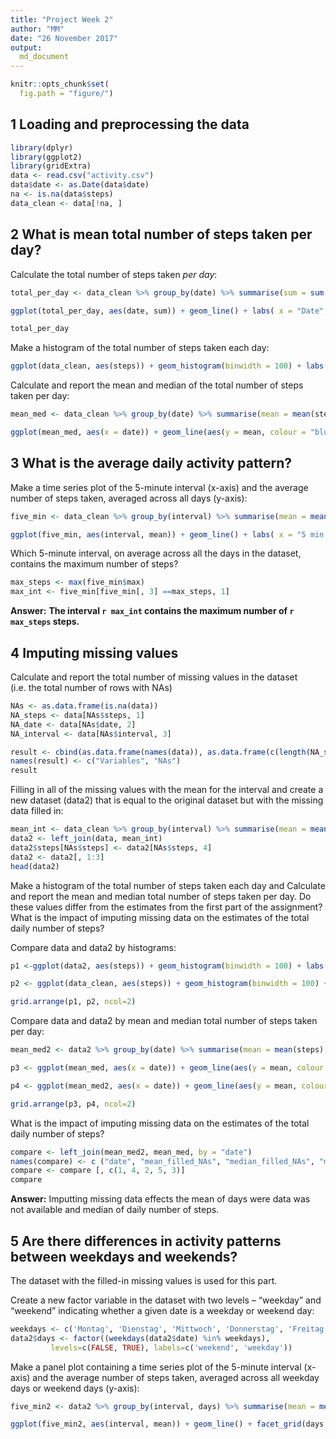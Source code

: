 ```yaml
---
title: "Project Week 2"
author: "MM"
date: "26 November 2017"
output:
  md_document
---
```


```r
knitr::opts_chunk$set(
  fig.path = "figure/")
```

## 1 Loading and preprocessing the data

```r
library(dplyr)
library(ggplot2)
library(gridExtra)
data <- read.csv("activity.csv")
data$date <- as.Date(data$date)
na <- is.na(data$steps)
data_clean <- data[!na, ]
```

## 2 What is mean total number of steps taken per day?

Calculate the total number of steps taken *per day*:

```r
total_per_day <- data_clean %>% group_by(date) %>% summarise(sum = sum(steps))

ggplot(total_per_day, aes(date, sum)) + geom_line() + labs( x = "Date", y = "Sum of steps per day", title = "Total number of steps taken per day") + theme(plot.title = element_text(hjust = 0.5))

total_per_day
```

Make a histogram of the total number of steps taken each day:

```r
ggplot(data_clean, aes(steps)) + geom_histogram(binwidth = 100) + labs( x = "Number of steps", y = "Count", title = "Distribution of steps taken") + theme(plot.title = element_text(hjust = 0.5))
```

Calculate and report the mean and median of the total number of steps taken per day:

```r
mean_med <- data_clean %>% group_by(date) %>% summarise(mean = mean(steps), median = median(steps))

ggplot(mean_med, aes(x = date)) + geom_line(aes(y = mean, colour = "blue")) + geom_line(aes(y = median, colour = "red")) + labs( x = "Date", y = "Mean / median steps per day", title = "Mean and median steps per day", color = "Legend Title\n") + scale_color_manual(labels = c("mean", "median"), values = c("blue", "red")) + theme(plot.title = element_text(hjust = 0.5))
```

## 3 What is the average daily activity pattern?

Make a time series plot of the 5-minute interval (x-axis) and the average number of steps taken, averaged across all days (y-axis): 

```r
five_min <- data_clean %>% group_by(interval) %>% summarise(mean = mean(steps), max = max(steps))

ggplot(five_min, aes(interval, mean)) + geom_line() + labs( x = "5 min interval", y = "Mean of steps", title = "Average steps taken in 5-minute interval") + theme(plot.title = element_text(hjust = 0.5))
```

Which 5-minute interval, on average across all the days in the dataset, contains the maximum number of steps?

```r
max_steps <- max(five_min$max)
max_int <- five_min[five_min[, 3] ==max_steps, 1]
```

**Answer:**
**The interval `r max_int` contains the maximum number of `r max_steps` steps.**

## 4 Imputing missing values

Calculate and report the total number of missing values in the dataset (i.e. the total number of rows with NAs)

```r
NAs <- as.data.frame(is.na(data))
NA_steps <- data[NAs$steps, 1]
NA_date <- data[NAs$date, 2]
NA_interval <- data[NAs$interval, 3]

result <- cbind(as.data.frame(names(data)), as.data.frame(c(length(NA_steps), length(NA_date),length(NA_interval))))
names(result) <- c("Variables", "NAs")
result
```

Filling in all of the missing values with the mean for the interval and create a new dataset (data2) that is equal to the original dataset but with the missing data filled in:

```r
mean_int <- data_clean %>% group_by(interval) %>% summarise(mean = mean(steps))
data2 <- left_join(data, mean_int)
data2$steps[NAs$steps] <- data2[NAs$steps, 4]
data2 <- data2[, 1:3]
head(data2)
```

Make a histogram of the total number of steps taken each day and Calculate and report the mean and median total number of steps taken per day. Do these values differ from the estimates from the first part of the assignment? What is the impact of imputing missing data on the estimates of the total daily number of steps?

Compare data and data2 by histograms:

```r
p1 <-ggplot(data2, aes(steps)) + geom_histogram(binwidth = 100) + labs( x = "Number of steps", y = "Count", title = "Distribution of steps taken with filled NAs") + theme(plot.title = element_text(hjust = 0.5))

p2 <- ggplot(data_clean, aes(steps)) + geom_histogram(binwidth = 100) + labs( x = "Number of steps", y = "Count", title = "Distribution of steps taken without filled NAs") + theme(plot.title = element_text(hjust = 0.5))

grid.arrange(p1, p2, ncol=2)
```

Compare data and data2 by mean and median total number of steps taken per day:

```r
mean_med2 <- data2 %>% group_by(date) %>% summarise(mean = mean(steps), median = median(steps))

p3 <- ggplot(mean_med, aes(x = date)) + geom_line(aes(y = mean, colour = "blue")) + geom_line(aes(y = median, colour = "red")) + labs( x = "Date", y = "Mean / median steps per day without filling NAs", title = "Mean and median steps per day", color = "Legend Title\n") + scale_color_manual(labels = c("mean", "median"), values = c("blue", "red")) + theme(plot.title = element_text(hjust = 0.5))

p4 <- ggplot(mean_med2, aes(x = date)) + geom_line(aes(y = mean, colour = "blue")) + geom_line(aes(y = median, colour = "red")) + labs( x = "Date", y = "Mean / median steps per day", title = "Mean and median steps per day with filling NAs", color = "Legend Title\n") + scale_color_manual(labels = c("mean", "median"), values = c("blue", "red")) + theme(plot.title = element_text(hjust = 0.5))

grid.arrange(p3, p4, ncol=2)
```

What is the impact of imputing missing data on the estimates of the total daily number of steps?

```r
compare <- left_join(mean_med2, mean_med, by = "date")
names(compare) <- c ("date", "mean_filled_NAs", "median_filled_NAs", "mean_orig", "median_orig")
compare <- compare [, c(1, 4, 2, 5, 3)]
compare
```

**Answer:**
Imputting missing data effects the mean of days were data was not available and median of daily number of steps.

## 5 Are there differences in activity patterns between weekdays and weekends?

The dataset with the filled-in missing values is used for this part.

Create a new factor variable in the dataset with two levels – “weekday” and “weekend” indicating whether a given date is a weekday or weekend day:

```r
weekdays <- c('Montag', 'Dienstag', 'Mittwoch', 'Donnerstag', 'Freitag')
data2$days <- factor((weekdays(data2$date) %in% weekdays), 
         levels=c(FALSE, TRUE), labels=c('weekend', 'weekday')) 
```

Make a panel plot containing a time series plot of the 5-minute interval (x-axis) and the average number of steps taken, averaged across all weekday days or weekend days (y-axis):

```r
five_min2 <- data2 %>% group_by(interval, days) %>% summarise(mean = mean(steps))

ggplot(five_min2, aes(interval, mean)) + geom_line() + facet_grid(days ~ .) + labs( x = "5 min interval", y = "Mean of steps", title = "Average steps taken in 5-minute interval") + theme(plot.title = element_text(hjust = 0.5))
```

